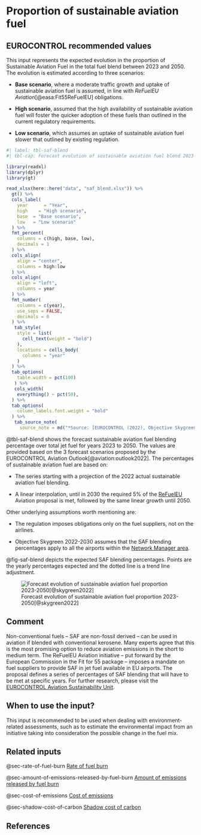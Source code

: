 # Proportion of sustainable aviation fuel {#sec-proportion-of-saf}

## EUROCONTROL recommended values

This input represents the expected evolution in the proportion of Sustainable 
Aviation Fuel in the total fuel blend between 2023 and 2050. The evolution is 
estimated according to three scenarios:

* **Base scenario**, where a moderate traffic growth and uptake of sustainable 
  aviation fuel is assumed, in line with _ReFuelEU Aviation_[@easa:Fit55ReFuelEU] obligations.

* **High scenario**, assumed that the high availability of sustainable aviation
  fuel will foster the quicker adoption of these fuels than outlined in the 
  current regulatory requirements.

* **Low scenario**, which assumes an uptake of sustainable aviation fuel slower
  that outlined by existing regulation.

```r
#| label: tbl-saf-blend
#| tbl-cap: Forecast evolution of sustainable aviation fuel blend 2023-2050

library(readxl)
library(dplyr)
library(gt)

read_xlsx(here::here("data", "saf_blend.xlsx")) %>%
  gt() %>%
  cols_label(
    year      = "Year",
    high    = "High scenario",
    base  = "Base scenario",
    low   = "Low scenario"
  ) %>%
  fmt_percent(
    columns = c(high, base, low),
    decimals = 1
  ) %>%
  cols_align(
    align = "center",
    columns = high:low
  ) %>% 
  cols_align(
    align = "left",
    columns = year
  ) %>% 
  fmt_number(
    columns = c(year),
    use_seps = FALSE,
    decimals = 0
  ) %>%
   tab_style(
    style = list(
      cell_text(weight = "bold")
    ),
    locations = cells_body(
      columns = "year"
    )
  ) %>% 
  tab_options(
    table.width = pct(100)
   ) %>% 
   cols_width(
    everything() ~ pct(50),
  ) %>% 
  tab_options(
    column_labels.font.weight = "bold"
  ) %>% 
   tab_source_note(
     source_note = md("*Source: [EUROCONTROL (2022), Objective Skygreen 2022-2030. The economics of aviation decarbonisation towards the 2030 Green Deal milestone](https://www.eurocontrol.int/publication/objective-skygreen-2022-2030)*"))
```

@tbl-saf-blend shows the forecast sustainable aviation fuel blending percentage 
over total jet fuel for years 2023 to 2050. The values are provided based on the
3 forecast scenarios proposed by the EUROCONTROL Aviation Outlook[@aviation:outlook2022].
The percentages of sustainable aviation fuel are based on:

* The series starting with a projection of the 2022 actual sustainable aviation 
  fuel blending.
  
* A linear interpolation, until in 2030 the required 5% of the [ReFuelEU](https://eur-lex.europa.eu/legal-content/EN/TXT/?uri=CELEX%3A32023R2405&qid=1699634788830) Aviation
  proposal is met, followed by the same linear growth until 2050.

Other underlying assumptions worth mentioning are:

* The regulation imposes obligations only on the fuel suppliers, not on the airlines.

* Objective Skygreen 2022-2030 assumes that the SAF blending percentages apply 
  to all the airports within the [Network Manager area](https://www.nm.eurocontrol.int/STATIC/NM_AREA/imports/ATFM_AREAS.JPG).

@fig-saf-blend depicts the expected SAF blending percentages. Points are the 
yearly percentages expected and the dotted line is a trend line adjustment.

![Forecast evolution of sustainable aviation fuel proportion 2023-2050[@skygreen2022]](../figures/saf_blend.png){#fig-saf-blend}

## Comment

Non-conventional fuels – SAF are non-fossil derived – can be used in aviation if
blended with conventional kerosene. Many experts agree that this is the most 
promising option to reduce aviation emissions in the short to medium term. The 
ReFuelEU Aviation initiative – put forward by the European Commission in the Fit 
for 55 package – imposes a mandate on fuel suppliers to provide SAF in jet fuel 
available in EU airports. The proposal defines a series of percentages of SAF 
blending that will have to be met at specific years. For further research, 
please visit the [EUROCONTROL Aviation Sustainability Unit](https://www.eurocontrol.int/aviation-sustainability).

## When to use the input?

This input is recommended to be used when dealing with environment-related 
assessments, such as to estimate the environmental impact from an initiative 
taking into consideration the possible change in the fuel mix.

## Related inputs

@sec-rate-of-fuel-burn [Rate of fuel burn](#sec-rate-of-fuel-burn)

@sec-amount-of-emissions-released-by-fuel-burn [Amount of emissions released by fuel burn](#sec-amount-of-emissions-released-by-fuel-burn)

@sec-cost-of-emissions [Cost of emissions](#sec-cost-of-emissions)

@sec-shadow-cost-of-carbon [Shadow cost of carbon](#sec-shadow-cost-of-carbon)

## References
